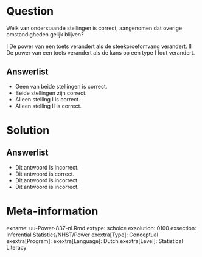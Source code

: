 Question
========
  
Welk van onderstaande stellingen is correct, aangenomen dat overige omstandigheden gelijk blijven?

I De power van een toets verandert als de steekproefomvang verandert.
II De power van een toets verandert als de kans op een type I fout verandert.

  
Answerlist
----------
* Geen van beide stellingen is correct.
* Beide stellingen zijn correct.
* Alleen stelling I is correct.
* Alleen stelling II is correct.

Solution
========

Answerlist
----------
* Dit antwoord is incorrect.
* Dit antwoord is correct.
* Dit antwoord is incorrect.
* Dit antwoord is incorrect.

Meta-information
================
exname: uu-Power-837-nl.Rmd
extype: schoice
exsolution: 0100
exsection: Inferential Statistics/NHST/Power
exextra[Type]: Conceptual
exextra[Program]: 
exextra[Language]: Dutch
exextra[Level]: Statistical Literacy